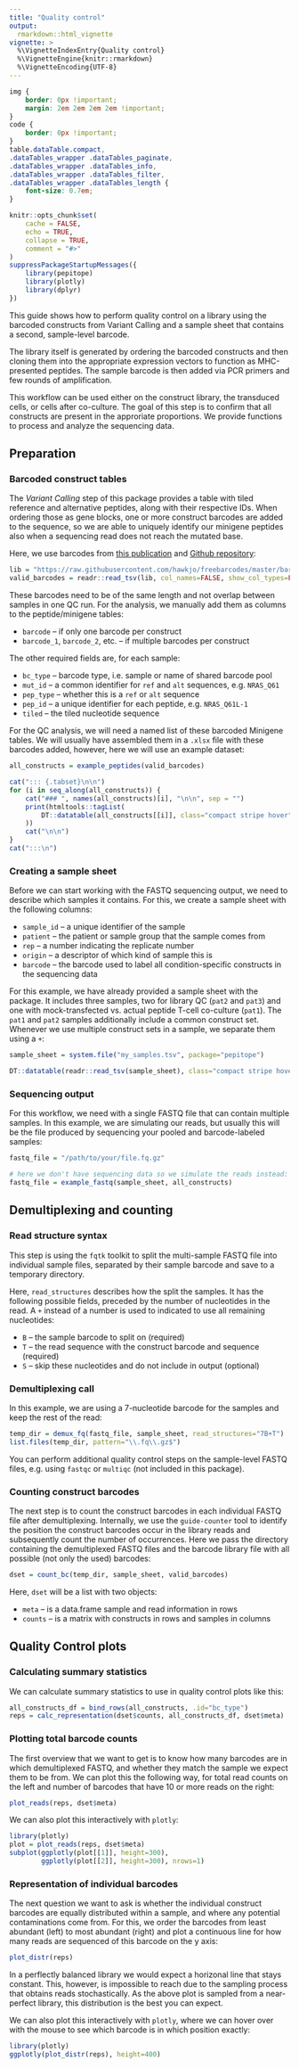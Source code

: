 ```yaml
---
title: "Quality control"
output:
  rmarkdown::html_vignette
vignette: >
  %\VignetteIndexEntry{Quality control}
  %\VignetteEngine{knitr::rmarkdown}
  %\VignetteEncoding{UTF-8}
---
```


```css
img {
    border: 0px !important;
    margin: 2em 2em 2em 2em !important;
}
code {
    border: 0px !important;
}
table.dataTable.compact,
.dataTables_wrapper .dataTables_paginate,
.dataTables_wrapper .dataTables_info,
.dataTables_wrapper .dataTables_filter,
.dataTables_wrapper .dataTables_length {
    font-size: 0.7em;
}
```

```r
knitr::opts_chunk$set(
    cache = FALSE,
    echo = TRUE,
    collapse = TRUE,
    comment = "#>"
)
suppressPackageStartupMessages({
    library(pepitope)
    library(plotly)
    library(dplyr)
})
```

This guide shows how to perform quality control on a library using the barcoded
constructs from Variant Calling and a sample sheet that contains a second,
sample-level barcode.

The library itself is generated by ordering the barcoded constructs and then
cloning them into the appropriate expression vectors to function as
MHC-presented peptides. The sample barcode is then added via PCR primers and
few rounds of amplification.

This workflow can be used either on the construct library, the transduced
cells, or cells after co-culture. The goal of this step is to confirm that all
constructs are present in the approriate proportions. We provide functions to
process and analyze the sequencing data.

Preparation
-----------

### Barcoded construct tables

The *Variant Calling* step of this package provides a table with tiled reference
and alternative peptides, along with their respective IDs. When ordering those
as gene blocks, one or more construct barcodes are added to the sequence, so we are
able to uniquely identify our minigene peptides also when a sequencing read
does not reach the mutated base.

Here, we use barcodes from
[this publication](https://www.pnas.org/doi/full/10.1073/pnas.1802640115) and
[Github repository](https://github.com/hawkjo/freebarcodes):

```r
lib = "https://raw.githubusercontent.com/hawkjo/freebarcodes/master/barcodes/barcodes12-1.txt"
valid_barcodes = readr::read_tsv(lib, col_names=FALSE, show_col_types=FALSE)$X1
```

These barcodes need to be of the same length and not overlap between samples in
one QC run. For the analysis, we manually add them as columns to the
peptide/minigene tables:

* `barcode` -- if only one barcode per construct
* `barcode_1`, `barcode_2`, etc. -- if multiple barcodes per construct

The other required fields are, for each sample:

* `bc_type` -- barcode type, i.e. sample or name of shared barcode pool
* `mut_id` -- a common identifier for `ref` and `alt` sequences, e.g. `NRAS_Q61`
* `pep_type` -- whether this is a `ref` or `alt` sequence
* `pep_id` -- a unique identifier for each peptide, e.g. `NRAS_Q61L-1`
* `tiled` -- the tiled nucleotide sequence

For the QC analysis, we will need a named list of these barcoded Minigene
tables. We will usually have assembled them in a `.xlsx` file with these
barcodes added, however, here we will use an example dataset:

```r
all_constructs = example_peptides(valid_barcodes)
```

```r
cat("::: {.tabset}\n\n")
for (i in seq_along(all_constructs)) {
    cat("### ", names(all_constructs)[i], "\n\n", sep = "")
    print(htmltools::tagList(
        DT::datatable(all_constructs[[i]], class="compact stripe hover", options=list(scrollX=TRUE))
    ))
    cat("\n\n")
}
cat(":::\n")
```

### Creating a sample sheet

Before we can start working with the FASTQ sequencing output, we need to describe
which samples it contains. For this, we create a sample sheet with the following
columns:

* `sample_id` -- a unique identifier of the sample
* `patient` -- the patient or sample group that the sample comes from
* `rep` -- a number indicating the replicate number
* `origin` -- a descriptor of which kind of sample this is
* `barcode` -- the barcode used to label all condition-specific constructs in the sequencing data

For this example, we have already provided a sample sheet with the package. It
includes three samples, two for library QC (`pat2` and `pat3`) and one with
mock-transfected vs. actual peptide T-cell co-culture (`pat1`). The `pat1` and
`pat2` samples additionally include a common construct set. Whenever we use
multiple construct sets in a sample, we separate them using a `+`:

```r
sample_sheet = system.file("my_samples.tsv", package="pepitope")
```

```r
DT::datatable(readr::read_tsv(sample_sheet), class="compact stripe hover")
```

### Sequencing output

For this workflow, we need with a single FASTQ file that can contain multiple
samples. In this example, we are simulating our reads, but usually this will be
the file produced by sequencing your pooled and barcode-labeled samples:

```r
fastq_file = "/path/to/your/file.fq.gz"

# here we don't have sequencing data so we simulate the reads instead:
fastq_file = example_fastq(sample_sheet, all_constructs)
```

Demultiplexing and counting
---------------------------

### Read structure syntax

This step is using the `fqtk` toolkit to split the multi-sample FASTQ file into
individual sample files, separated by their sample barcode and save to a
temporary directory.

Here, `read_structures` describes how the split the samples. It has the
following possible fields, preceded by the number of nucleotides in the read. A
`+` instead of a number is used to indicated to use all remaining nucleotides:

* `B` -- the sample barcode to split on (required)
* `T` -- the read sequence with the construct barcode and sequence (required)
* `S` -- skip these nucleotides and do not include in output (optional)

### Demultiplexing call

In this example, we are using a 7-nucleotide barcode for the samples and keep
the rest of the read:

```r
temp_dir = demux_fq(fastq_file, sample_sheet, read_structures="7B+T")
list.files(temp_dir, pattern="\\.fq\\.gz$")
```

You can perform additional quality control steps on the sample-level FASTQ
files, e.g. using `fastqc` or `multiqc` (not included in this package).

### Counting construct barcodes

The next step is to count the construct barcodes in each individual FASTQ file
after demultiplexing. Internally, we use the `guide-counter` tool to identify the
position the construct barcodes occur in the library reads and subsequently
count the number of occurrences. Here we pass the directory containing the
demultiplexed FASTQ files and the barcode library file with all possible
(not only the used) barcodes:

```r
dset = count_bc(temp_dir, sample_sheet, valid_barcodes)
```

Here, `dset` will be a list with two objects:

* `meta` -- is a data.frame sample and read information in rows
* `counts` -- is a matrix with constructs in rows and samples in columns

Quality Control plots
---------------------

### Calculating summary statistics

We can calculate summary statistics to use in quality control plots like this:

```r
all_constructs_df = bind_rows(all_constructs, .id="bc_type")
reps = calc_representation(dset$counts, all_constructs_df, dset$meta)
```

### Plotting total barcode counts

The first overview that we want to get is to know how many barcodes are in which
demultiplexed FASTQ, and whether they match the sample we expect them to be
from. We can plot this the following way, for total read counts on the left and
number of barcodes that have 10 or more reads on the right:

```r
plot_reads(reps, dset$meta)
```

We can also plot this interactively with `plotly`:

```r
library(plotly)
plot = plot_reads(reps, dset$meta)
subplot(ggplotly(plot[[1]], height=300),
        ggplotly(plot[[2]], height=300), nrows=1)
```

### Representation of individual barcodes

The next question we want to ask is whether the individual construct barcodes
are equally distributed within a sample, and where any potential contaminations
come from. For this, we order the barcodes from least abundant (left) to most
abundant (right) and plot a continuous line for how many reads are sequenced of
this barcode on the y axis:

```r
plot_distr(reps)
```

In a perflectly balanced library we would expect a horizonal line that stays
constant. This, however, is impossible to reach due to the sampling process that
obtains reads stochastically. As the above plot is sampled from a near-perfect
library, this distribution is the best you can expect.

We can also plot this interactively with `plotly`, where we can hover over with
the mouse to see which barcode is in which position exactly:

```r
library(plotly)
ggplotly(plot_distr(reps), height=400)
```

<!-- add cor plots here
### Correlation of read counts between samples

static plot

```r
```
-->
